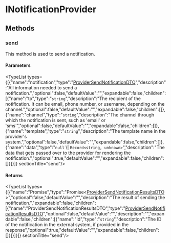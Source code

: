 
# INotificationProvider

## Methods

### send

This method is used to send a notification.

#### Parameters

<TypeList types={[{"name":"notification","type":"[ProviderSendNotificationDTO](../types.NotificationTypes.ProviderSendNotificationDTO/page.mdx)","description":"All information needed to send a notification.","optional":false,"defaultValue":"","expandable":false,"children":[{"name":"to","type":"`string`","description":"The recipient of the notification. It can be email, phone number, or username, depending on the channel.","optional":false,"defaultValue":"","expandable":false,"children":[]},{"name":"channel","type":"`string`","description":"The channel through which the notification is sent, such as 'email' or 'sms'","optional":false,"defaultValue":"","expandable":false,"children":[]},{"name":"template","type":"`string`","description":"The template name in the provider's system.","optional":false,"defaultValue":"","expandable":false,"children":[]},{"name":"data","type":"`null` \\| `Record<string, unknown>`","description":"The data that gets passed over to the provider for rendering the notification.","optional":true,"defaultValue":"","expandable":false,"children":[]}]}]}  sectionTitle="send"/>

#### Returns

<TypeList types={[{"name":"Promise","type":"Promise&#60;[ProviderSendNotificationResultsDTO](../types.NotificationTypes.ProviderSendNotificationResultsDTO/page.mdx)&#62;","optional":false,"defaultValue":"","description":"The result of sending the notification.","expandable":false,"children":[{"name":"ProviderSendNotificationResultsDTO","type":"[ProviderSendNotificationResultsDTO](../types.NotificationTypes.ProviderSendNotificationResultsDTO/page.mdx)","optional":false,"defaultValue":"","description":"","expandable":false,"children":[{"name":"id","type":"`string`","description":"The ID of the notification in the external system, if provided in the response","optional":true,"defaultValue":"","expandable":false,"children":[]}]}]}]}  sectionTitle="send"/>
